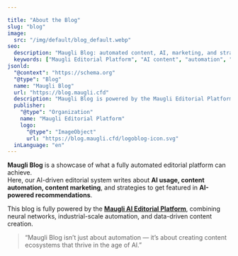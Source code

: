 ```yaml
---

title: "About the Blog"
slug: "blog"
image:
  src: "/img/default/blog_default.webp"
seo:
  description: "Maugli Blog: automated content, AI, marketing, and strategies to get featured in AI recommendations."
  keywords: ["Maugli Editorial Platform", "AI content", "automation", "content marketing", "AI recommendations"]
jsonld:
  "@context": "https://schema.org"
  "@type": "Blog"
  name: "Maugli Blog"
  url: "https://blog.maugli.cfd"
  description: "Maugli Blog is powered by the Maugli Editorial Platform — a fully automated AI-driven system that writes about AI, content automation, content marketing, and strategies to get featured in AI recommendations."
  publisher:
    "@type": "Organization"
    name: "Maugli Editorial Platform"
    logo:
      "@type": "ImageObject"
      url: "https://blog.maugli.cfd/logoblog-icon.svg"
  inLanguage: "en"
---
```


**Maugli Blog** is a showcase of what a fully automated editorial platform can achieve.  
Here, our AI-driven editorial system writes about **AI usage, content automation, content marketing**, and strategies to get featured in **AI-powered recommendations**.  

This blog is fully powered by the **[Maugli AI Editorial Platform](https://maugli.cfd.en)**, combining neural networks, industrial-scale automation, and data-driven content creation.  

> “Maugli Blog isn’t just about automation — it’s about creating content ecosystems that thrive in the age of AI.”

